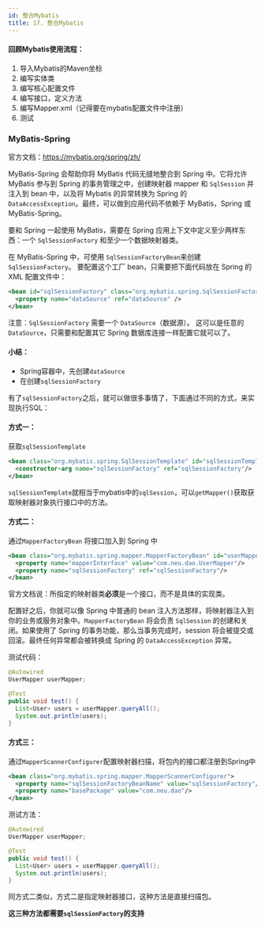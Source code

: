 ```yaml
---
id: 整合Mybatis
title: 17. 整合Mybatis
---
```


#### 回顾Mybatis使用流程：

1. 导入Mybatis的Maven坐标
2. 编写实体类
3. 编写核心配置文件
4. 编写接口，定义方法
5. 编写Mapper.xml（记得要在mybatis配置文件中注册）
6. 测试



### MyBatis-Spring

官方文档：https://mybatis.org/spring/zh/

MyBatis-Spring 会帮助你将 MyBatis 代码无缝地整合到 Spring 中。它将允许 MyBatis 参与到 Spring 的事务管理之中，创建映射器 mapper 和 `SqlSession` 并注入到 bean 中，以及将 Mybatis 的异常转换为 Spring 的 `DataAccessException`。最终，可以做到应用代码不依赖于 MyBatis，Spring 或 MyBatis-Spring。



要和 Spring 一起使用 MyBatis，需要在 Spring 应用上下文中定义至少两样东西：一个 `SqlSessionFactory` 和至少一个数据映射器类。

在 MyBatis-Spring 中，可使用 `SqlSessionFactoryBean`来创建 `SqlSessionFactory`。 要配置这个工厂 bean，只需要把下面代码放在 Spring 的 XML 配置文件中：

```xml
<bean id="sqlSessionFactory" class="org.mybatis.spring.SqlSessionFactoryBean">
  <property name="dataSource" ref="dataSource" />
</bean>
```



注意：`SqlSessionFactory` 需要一个 `DataSource`（数据源）。 这可以是任意的 `DataSource`，只需要和配置其它 Spring 数据库连接一样配置它就可以了。



#### 小结：

- Spring容器中，先创建`dataSource`
- 在创建`sqlSessionFactory`

有了`sqlSessionFactory`之后，就可以做很多事情了，下面通过不同的方式，来实现执行SQL：



#### 方式一：

获取`sqlSessionTemplate`

```xml
<bean class="org.mybatis.spring.SqlSessionTemplate" id="sqlSessionTemplate">
  <constructor-arg name="sqlSessionFactory" ref="sqlSessionFactory"/>
</bean>
```

`sqlSessionTemplate`就相当于mybatis中的`sqlSession`，可以`getMapper()`获取获取映射器对象执行接口中的方法。



#### 方式二：

通过`MapperFactoryBean` 将接口加入到 Spring 中

```xml
<bean class="org.mybatis.spring.mapper.MapperFactoryBean" id="userMapper">
  <property name="mapperInterface" value="com.neu.dao.UserMapper"/>
  <property name="sqlSessionFactory" ref="sqlSessionFactory"/>
</bean>
```

官方文档说：所指定的映射器类**必须**是一个接口，而不是具体的实现类。

配置好之后，你就可以像 Spring 中普通的 bean 注入方法那样，将映射器注入到你的业务或服务对象中。`MapperFactoryBean` 将会负责 `SqlSession` 的创建和关闭。如果使用了 Spring 的事务功能，那么当事务完成时，session 将会被提交或回滚。最终任何异常都会被转换成 Spring 的 `DataAccessException` 异常。



测试代码：

```java
@Autowired
UserMapper userMapper;

@Test
public void test() {
  List<User> users = userMapper.queryAll();
  System.out.println(users);
}
```



#### 方式三：

通过`MapperScannerConfigurer`配置映射器扫描，将包内的接口都注册到Spring中

```xml
<bean class="org.mybatis.spring.mapper.MapperScannerConfigurer">
  <property name="sqlSessionFactoryBeanName" value="sqlSessionFactory"/>
  <property name="basePackage" value="com.neu.dao"/>
</bean>
```



测试方法：

```java
@Autowired
UserMapper userMapper;

@Test
public void test() {
  List<User> users = userMapper.queryAll();
  System.out.println(users);
}
```

同方式二类似，方式二是指定映射器接口，这种方法是直接扫描包。



**这三种方法都需要`sqlSessionFactory`的支持**

